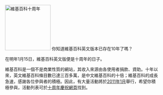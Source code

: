 [[File:Ten_wiki_logo.png|150px|left|維基百科十周年]]
你知道維基百科英文版本已存在10年了嗎？

在明年1月15日，維基百科英文版便是十周年的日子。

維基百科是一個不是商業性質的網站，其收入來源由各使用者捐款、資助。十年以來，英文維基百科條目數已達三百多萬，是中文維基百科的十倍；維基百科的成長急速，感謝各位參與者的積極。因此，有大量活動將於[[2011年]][[1月]]舉行，希望你積極參與，活動列表可於[[tenwiki:|十周年慶祝網頁]]找到。